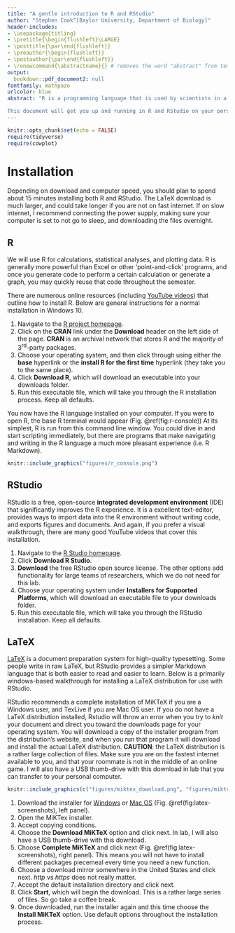 ```yaml
---
title: "A gentle introduction to R and RStudio"
author: "Stephen Cook^[Baylor University, Department of Biology]"
header-includes:
- \usepackage{titling}
- \pretitle{\begin{flushleft}\LARGE}
- \posttitle{\par\end{flushleft}}
- \preauthor{\begin{flushleft}}
- \postauthor{\par\end{flushleft}}
- \renewcommand{\abstractname}{} # removes the word "abstract" from template
output:
  bookdown::pdf_document2: null
fontfamily: mathpazo
urlcolor: blue
abstract: "R is a programming language that is used by scientists in a wide variety of fields. It is open source (free to use and driven by community development) and installable on all major operating systems. RStudio is a separate installation from the R language, and is a desktop program that provides a graphical wrapper to the R language. The technical term for this type of program is *integrated development environment* (IDE), and it makes life much easier when using R.

This document will get you up and running in R and RStudio on your personal machine. You will need installation permission on your computer (if installing on your home computer you will almost certainly have this)"
---
```


```r
knitr::opts_chunk$set(echo = FALSE)
require(tidyverse)
require(cowplot)
```

# Installation

Depending on download and computer speed, you should plan to spend about 15 minutes installing both R and RStudio. The LaTeX download is much larger, and could take longer if you are not on fast internet. If on slow internet, I recommend connecting the power supply, making sure your computer is set to not go to sleep, and downloading the files overnight.

## R

We will use R for calculations, statistical analyses, and plotting data. R is generally more powerful than Excel or other 'point-and-click' programs, and once you generate code to perform a certain calculation or generate a graph, you may quickly reuse that code throughout the semester.

There are numerous online resources (including [YouTube videos](https://youtu.be/d-u_7vdag-0)) that outline how to install R. Below are general instructions for a normal installation in Windows 10.

1. Navigate to the [R project homepage](https://www.r-project.org).
2. Click on the **CRAN** link under the **Download** header on the left side of the page. **CRAN** is an archival network that stores R and the majority of 3^rd^-party packages.
3. Choose your operating system, and then click through using either the **base** hyperlink or the **install R for the first time** hyperlink (they take you to the same place).
4. Click **Download R**, which will download an executable into your downloads folder.
5. Run this executable file, which will take you through the R installation process. Keep all defaults.

You now have the R language installed on your computer. If you were to open R, the base R terminal would appear (Fig. \@ref(fig:r-console)) At its simplest, R is run from this command line window. You could dive in and start scripting immediately, but there are programs that make navigating and writing in the R language a much more pleasant experience (i.e. R Markdown). 

```r
knitr::include_graphics("figures/r_console.png")
```


## RStudio

RStudio is a free, open-source **integrated development environment** (IDE) that significantly improves the R experience. It is a excellent text-editor, provides ways to import data into the R environment without writing code, and exports figures and documents. And again, if you prefer a visual walkthrough, there are many good YouTube videos that cover this installation.

1. Navigate to the [R Studio homepage](https://www.rstudio.com/). 
2. Click **Download R Studio**.
3. **Download** the free RStudio open source license. The other options add functionality for large teams of researchers, which we do not need for this lab.
4. Choose your operating system under **Installers for Supported Platforms**, which will download an executable file to your downloads folder.
5. Run this executable file, which will take you through the RStudio installation. Keep all defaults.

## LaTeX

[LaTeX](https://www.latex-project.org/about/) is a document preparation system for high-quality typesetting. Some people write in raw LaTeX, but RStudio provides a simpler Markdown language that is both easier to read and easier to learn. Below is a primarily windows-based walkthrough for installing a LaTeX distribution for use with RStudio.

RStudio recommends a complete installation of MiKTeX if you are a Windows user, and TexLive if you are Mac OS user. If you do not have a LaTeX distribution installed, Rstudio will throw an error when you try to *knit* your document and direct you toward the downloads page for your operating system. You will download a copy of the installer program from the distribution's website, and when you run that program it will download and install the actual LaTeX distribution. **CAUTION**: the LaTeX distribution is a rather large collection of files. Make sure you are on the fastest internet available to you, and that your roommate is not in the middle of an online game. I will also have a USB thumb-drive with this download in lab that you can transfer to your personal computer.

```r
knitr::include_graphics(c("figures/miktex_download.png", "figures/miktex_complete.png"))
```

1. Download the installer for [Windows](http://miktex.org/2.9/setup) or [Mac OS](http://tug.org/mactex/) (Fig. \@ref(fig:latex-screenshots), left panel).
2. Open the MiKTex installer.
2. Accept copying conditions.
3. Choose the **Download MiKTeX** option and click next. In lab, I will also have a USB thumb-drive with this download.
4. Choose **Complete MiKTeX** and click next (Fig. \@ref(fig:latex-screenshots), right panel). This means you will not have to install different packages piecemeal every time you need a new function. 
5. Choose a download mirror somewhere in the United States and click next. *http* vs *https* does not really matter.
6. Accept the default installation directory and click next.
7. Click **Start**, which will begin the download. This is a rather large series of files. So go take a coffee break. 
8. Once downloaded, run the installer again and this time choose the **Install MiKTeX** option. Use default options throughout the installation process.
